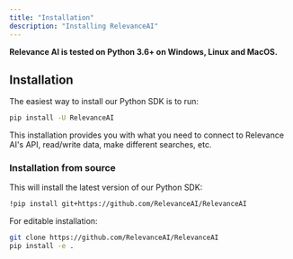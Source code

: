 ```yaml
---
title: "Installation"
description: "Installing RelevanceAI"
---
```


**Relevance AI is tested on Python 3.6+ on Windows, Linux and MacOS.**

## Installation

The easiest way to install our Python SDK is to run:

```bash Bash
pip install -U RelevanceAI
```

This installation provides you with what you need to connect to Relevance AI's API, read/write data, make different searches, etc.

### Installation from source

This will install the latest version of our Python SDK:

```bash Bash
!pip install git+https://github.com/RelevanceAI/RelevanceAI
```

For editable installation:

```bash Bash
git clone https://github.com/RelevanceAI/RelevanceAI
pip install -e .
```